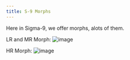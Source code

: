 ```yaml
---
title: S-9 Morphs
---
```



Here in Sigma-9, we offer morphs, alots of them.

LR and MR Morph:
![image](https://media.discordapp.net/attachments/1073693490229284975/1074630588692168765/RobloxScreenShot20230213_115855685.png?width=1284&height=669)



HR Morph:
![image](https://cdn.discordapp.com/attachments/1073693490229284975/1074634594910998548/RobloxScreenShot20230213_121459933.png)

